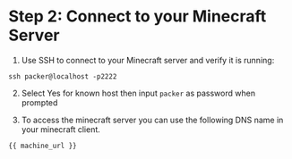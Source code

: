 # Step 2: Connect to your Minecraft Server
1. Use SSH to connect to your Minecraft server and verify it is running:

```
ssh packer@localhost -p2222 
``` 
2. Select Yes for known host then input `packer` as password when prompted

3. To access the minecraft server you can use the following DNS name in your minecraft client.

```
{{ machine_url }}
```